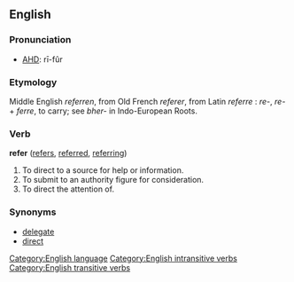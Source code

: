 ==English==

===Pronunciation===
*[[w:AHD|AHD]]: r&#299;-fûr

===Etymology===
Middle English ''referren'', from Old French ''referer'', from Latin ''referre'' : ''re-'', ''re-'' + ''ferre'', to carry; see ''bher-'' in Indo-European Roots.

===Verb===
'''refer'''  ([[refers]], [[referred]], [[referring]])
#To direct to a source for help or information.
#To submit to an authority figure for consideration.
#To direct the attention of.

===Synonyms===
*[[delegate]]
*[[direct]]

[[Category:English language]]
[[Category:English intransitive verbs]]
[[Category:English transitive verbs]]
